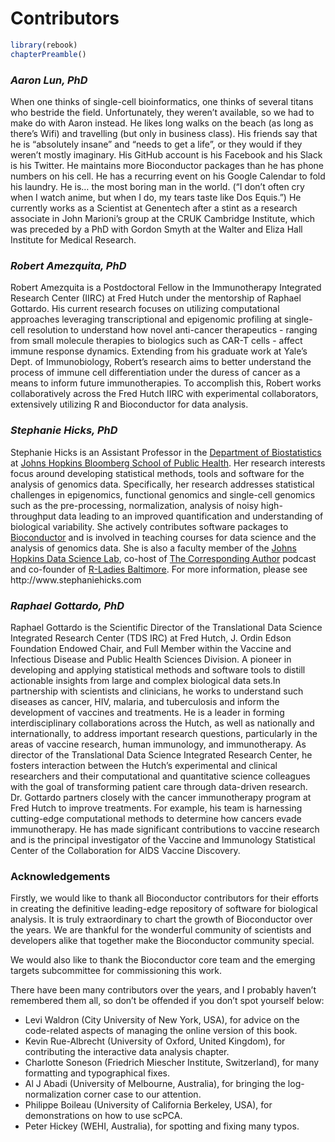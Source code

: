 # Contributors {-}

```r
library(rebook)
chapterPreamble()
```

### *Aaron Lun, PhD* {-}

When one thinks of single-cell bioinformatics, one thinks of several titans who bestride the field.
Unfortunately, they weren't available, so we had to make do with Aaron instead.
He likes long walks on the beach (as long as there's Wifi) and travelling (but only in business class).
His friends say that he is "absolutely insane" and "needs to get a life", or they would if they weren't mostly imaginary.
His GitHub account is his Facebook and his Slack is his Twitter.
He maintains more Bioconductor packages than he has phone numbers on his cell.
He has a recurring event on his Google Calendar to fold his laundry.
He is... the most boring man in the world.
("I don't often cry when I watch anime, but when I do, my tears taste like Dos Equis.")
He currently works as a Scientist at Genentech after a stint as a research associate in John Marioni's group at the CRUK Cambridge Institute, which was preceded by a PhD with Gordon Smyth at the Walter and Eliza Hall Institute for Medical Research.

### *Robert Amezquita, PhD* {-}

Robert Amezquita is a Postdoctoral Fellow in the Immunotherapy Integrated Research Center (IIRC) at Fred Hutch under the mentorship of Raphael Gottardo. His current research focuses on utilizing computational approaches leveraging transcriptional and epigenomic profiling at single-cell resolution to understand how novel anti-cancer therapeutics - ranging from small molecule therapies to biologics such as CAR-T cells - affect immune response dynamics. Extending from his graduate work at Yale's Dept. of Immunobiology, Robert's research aims to better understand the process of immune cell differentiation under the duress of cancer as a means to inform future immunotherapies. To accomplish this, Robert works collaboratively across the Fred Hutch IIRC with experimental collaborators, extensively utilizing R and Bioconductor for data analysis.


### *Stephanie Hicks, PhD* {-}

Stephanie Hicks is an Assistant Professor in the [Department of Biostatistics](https://www.jhsph.edu/departments/biostatistics/) at [Johns Hopkins Bloomberg School of Public Health](https://www.jhsph.edu). Her research interests focus around developing statistical methods, tools and software for the analysis of genomics data. Specifically, her research addresses statistical challenges in epigenomics, functional genomics and single-cell genomics such as the pre-processing, normalization, analysis of noisy high-throughput data leading to an improved quantification and understanding of biological variability. She actively contributes software packages to [Bioconductor](https://bioconductor.org) and is involved in teaching courses for data science and the analysis of genomics data. She is also a faculty member of the [Johns Hopkins Data Science Lab](https://jhudatascience.org), co-host of [The Corresponding Author](https://twitter.com/CorrespondAuth) podcast and co-founder of [R-Ladies Baltimore](https://rladies-baltimore.github.io). For more information, please see http://www.stephaniehicks.com


### *Raphael Gottardo, PhD* {-}

Raphael Gottardo is the Scientific Director of the Translational Data Science Integrated Research Center (TDS IRC) at Fred Hutch, J. Ordin Edson Foundation Endowed Chair, and Full Member within the Vaccine and Infectious Disease and Public Health Sciences Division. A pioneer in developing and applying statistical methods and software tools to distill actionable insights from large and complex biological data sets.In partnership with scientists and clinicians, he works to understand such diseases as cancer, HIV, malaria, and tuberculosis and inform the development of vaccines and treatments. He is a leader in forming interdisciplinary collaborations across the Hutch, as well as nationally and internationally, to address important research questions, particularly in the areas of vaccine research, human immunology, and immunotherapy. As director of the Translational Data Science Integrated Research Center, he fosters interaction between the Hutch’s experimental and clinical researchers and their computational and quantitative science colleagues with the goal of transforming patient care through data-driven research. Dr. Gottardo partners closely with the cancer immunotherapy program at Fred Hutch to improve treatments. For example, his team is harnessing cutting-edge computational methods to determine how cancers evade immunotherapy. He has made significant contributions to vaccine research and is the principal investigator of the Vaccine and Immunology Statistical Center of the Collaboration for AIDS Vaccine Discovery.

### Acknowledgements {-}

Firstly, we would like to thank all Bioconductor contributors for their efforts in creating the definitive leading-edge repository of software for biological analysis. 
It is truly extraordinary to chart the growth of Bioconductor over the years. 
We are thankful for the wonderful community of scientists and developers alike that together make the Bioconductor community special.

We would also like to thank the Bioconductor core team and the emerging targets subcommittee for commissioning this work.

There have been many contributors over the years, and I probably haven't remembered them all, so don't be offended if you don't spot yourself below:

- Levi Waldron (City University of New York, USA), for advice on the code-related aspects of managing the online version of this book.
- Kevin Rue-Albrecht (University of Oxford, United Kingdom), for contributing the interactive data analysis chapter.
- Charlotte Soneson (Friedrich Miescher Institute, Switzerland), for many formatting and typographical fixes.
- Al J Abadi (University of Melbourne, Australia), for bringing the log-normalization corner case to our attention.
- Philippe Boileau (University of California Berkeley, USA), for demonstrations on how to use scPCA. 
- Peter Hickey (WEHI, Australia), for spotting and fixing many typos.
